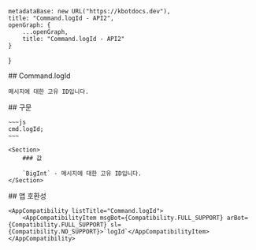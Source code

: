 
    metadataBase: new URL("https://kbotdocs.dev"),
    title: "Command.logId - API2",
    openGraph: {
        ...openGraph,
        title: "Command.logId - API2"
    }
}

<Section>
    ## Command.logId

    메시지에 대한 고유 ID입니다.
</Section>
<Section>
    ## 구문

    ~~~js
    cmd.logId;
    ~~~

    <Section>
        ### 값

        `BigInt` - 메시지에 대한 고유 ID입니다.
    </Section>
</Section>
<Section>
    ## 앱 호환성

    <AppCompatibility listTitle="Command.logId">
        <AppCompatibilityItem msgBot={Compatibility.FULL_SUPPORT} arBot={Compatibility.FULL_SUPPORT} sl={Compatibility.NO_SUPPORT}>`logId`</AppCompatibilityItem>
    </AppCompatibility>
</Section>